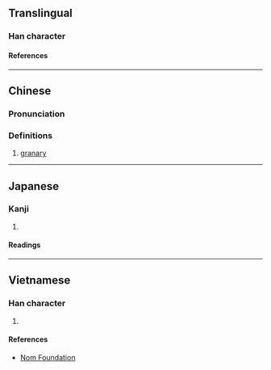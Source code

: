 {{character info}}
{{character info|0xfa82}}
==Translingual==

===Han character===
{{Han char|rn=53|rad=广|as=11|sn=14|four=00248|canj=IGSK,IQSK|ids=⿸广敖}}

====References====
{{Han ref|kx=0349.330|dkj=09460|dj=0661.030|hdz=20894.140|uh=5ED2}}

----

==Chinese==
{{zh-forms}}

===Pronunciation===
{{zh-pron
|m=áo
|m-s=
|dg=
|c=ngou4
|c-t=
|g=
|h=pfs=
|j=
|mb=
|md=ngò̤
|mn=
|mn-t=
|w=
|x=
|mc=y
|oc=y
|cat=n
}}

===Definitions===
{{zh-hanzi}}

# {{lb|zh|literary}} [[granary]]

----

==Japanese==

===Kanji===
{{ja-kanji|grade=|rs=广11}}

# {{rfdef|ja|sort=广11}}

====Readings====
{{ja-readings
|on=ごう
}}

----

==Vietnamese==

===Han character===
{{vi-readings|rs=广11|reading=ngao}}

# {{rfdef|vi|sort=广11}}

====References====
* [http://nomfoundation.org/common/nom_details.php?codepoint=5ed2 Nom Foundation]